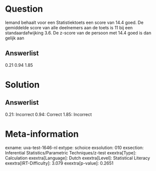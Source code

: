 Question
========

Iemand behaalt voor een Statistiektoets een score van 14.4 goed. De
gemiddelde score van alle deelnemers aan de toets is 11 bij een
standaardafwijking 3.6. De z-score van de persoon met 14.4 goed is dan
gelijk aan

Answerlist
----------

0.21
0.94
1.85

Solution
========

Answerlist
----------

0.21: Incorrect
0.94: Correct
1.85: Incorrect

Meta-information
================
exname: uva-test-1646-nl
extype: schoice
exsolution: 010
exsection: Inferential Statistics/Parametric Techniques/z-test
exextra[Type]: Calculation
exextra[Language]: Dutch
exextra[Level]: Statistical Literacy
exextra[IRT-Difficulty]: 3.079
exextra[p-value]: 0.2651
